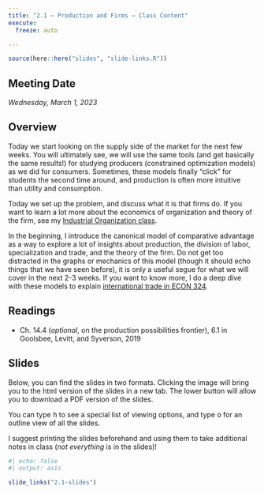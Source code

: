 ```yaml
---
title: "2.1 — Production and Firms — Class Content"
execute:
  freeze: auto

---
```


```r
source(here::here("slides", "slide-links.R"))
```

::: {.callout-note appearance=minimal}
# Meeting Date
*Wednesday, March 1, 2023*
:::

## <i class="fas fa-info-circle fa-lg"></i> Overview

Today we start looking on the supply side of the market for the next few weeks. You will ultimately see, we will use the same tools (and get basically the same results!) for studying producers (constrained optimization models) as we did for consumers. Sometimes, these models finally "click" for students the second time around, and production is often more intuitive than utility and consumption.

Today we set up the problem, and discuss what it is that firms do. If you want to learn a lot more about the economics of organization and theory of the firm, see my [Industrial Organization class](https://ios20.classes.ryansafner.com).

In the beginning, I introduce the canonical model of comparative advantage as a way to explore a lot of insights about production, the division of labor, specialization and trade, and the theory of the firm. Do not get too distracted in the graphs or mechanics of this model (though it should echo things that we have seen before), it is only a useful segue for what we will cover in the next 2-3 weeks. If you want to know more, I do a deep dive with these models to explain [international trade in ECON 324](https://tradef20.classes.ryansafner.com).

## <i class="fas fa-book-reader fa-lg"></i> Readings

- <i class="fas fa-book"></i> Ch. 14.4 (*optional*, on the production possibilities frontier), 6.1 in Goolsbee, Levitt, and Syverson, 2019

## <i class="fas fa-chalkboard-teacher"></i> Slides

Below, you can find the slides in two formats. Clicking the image will bring you to the html version of the slides in a new tab. The lower button will allow you to download a PDF version of the slides. 

::: callout-tip
You can type <kbd>h</kbd> to see a special list of viewing options, and type <kbd>o</kbd> for an outline view of all the slides.
:::

I suggest printing the slides beforehand and using them to take additional notes in class (*not everything* is in the slides)!

```r
#| echo: false
#| output: asis

slide_links("2.1-slides")
```

